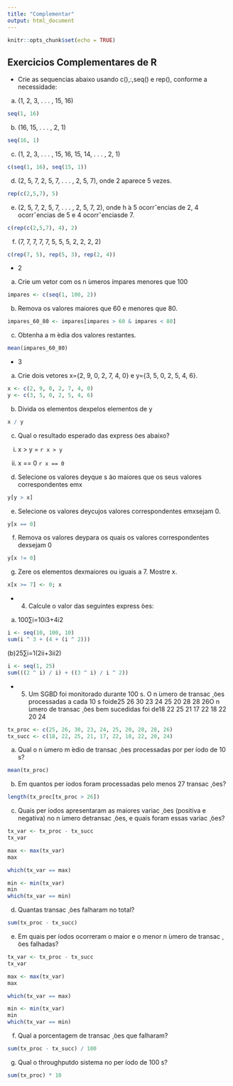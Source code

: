 ```yaml
---
title: "Complementar"
output: html_document
---
```


```r
knitr::opts_chunk$set(echo = TRUE)
```

## Exercicios Complementares de R

- Crie as sequencias abaixo usando c(),:,seq() e rep(), conforme a necessidade:
(a) (1, 2, 3, . . . , 15, 16)
```r
seq(1, 16)
```

(b) (16, 15, . . . , 2, 1)
```r
seq(16, 1)
```
(c) (1, 2, 3, . . . , 15, 16, 15, 14, . . . , 2, 1)
```r
c(seq(1, 16), seq(15, 1))
```


(d) (2, 5, 7, 2, 5, 7, . . . , 2, 5, 7), onde 2 aparece 5 vezes.
```r
rep(c(2,5,7), 5)
```


(e) (2, 5, 7, 2, 5, 7, . . . , 2, 5, 7, 2), onde h ́a 5 ocorrˆencias de 2, 4 ocorrˆencias de 5 e 4 ocorrˆenciasde 7.
```r
c(rep(c(2,5,7), 4), 2)
```

(f) (7, 7, 7, 7, 7, 5, 5, 5, 2, 2, 2, 2)
```r
c(rep(7, 5), rep(5, 3), rep(2, 4))
```

- 2
(a) Crie um vetor com os n ́umeros ́ımpares menores que 100
```r
impares <- c(seq(1, 100, 2))
```

(b)  Remova os valores maiores que 60 e menores que 80.
```r
impares_60_80 <- impares[impares > 60 & impares < 80]
```
(c)  Obtenha a m ́edia dos valores restantes.
```r
mean(impares_60_80)
```

- 3
(a)  Crie dois vetores x={2, 9, 0, 2, 7, 4, 0} e y={3, 5, 0, 2, 5, 4, 6}.
```r
x <- c(2, 9, 0, 2, 7, 4, 0)
y <- c(3, 5, 0, 2, 5, 4, 6)
```

(b)  Divida os elementos dexpelos elementos de y
```r
x / y
```
(c)  Qual o resultado esperado das express ̃oes abaixo?

i. x > y = `r x > y`

ii. x == 0 `r x == 0`

(d)  Selecione os valores deyque s ̃ao maiores que os seus valores correspondentes emx
```r
y[y > x]
```

(e)  Selecione os valores deycujos valores correspondentes emxsejam 0.
```r
y[x == 0]
```

(f)  Remova os valores deypara os quais os valores correspondentes dexsejam 0
```r
y[x != 0]
```

(g) Zere os elementos dexmaiores ou iguais a 7. Mostre x.
```r
x[x >= 7] <- 0; x
```

- 4.  Calcule o valor das seguintes express ̃oes:
(a) 100∑i=10i3+4i2
```r
i <- seq(10, 100, 10)
sum(i ^ 3 + (4 + (i ^ 2)))
```

(b)25∑i=1(2ii+3ii2)
```r
i <- seq(1, 25)
sum(((2 ^ i) / i) + ((3 ^ i) / i ^ 2))
```


- 5.  Um SGBD foi monitorado durante 100 s.  O n ́umero de transac ̧ ̃oes processadas a cada 10 s foide25  26  30  23  24  25  20  28  28  26O n ́umero de transac ̧ ̃oes bem sucedidas foi de18  22  25  21  17  22  18  22  20  24

```r
tx_proc <- c(25, 26, 30, 23, 24, 25, 20, 28, 28, 26)
tx_succ <- c(18, 22, 25, 21, 17, 22, 18, 22, 20, 24)
```

(a)  Qual o n ́umero m ́edio de transac ̧ ̃oes processadas por per ́ıodo de 10 s?
```r
mean(tx_proc)
```

(b)  Em quantos per ́ıodos foram processadas pelo menos 27 transac ̧ ̃oes?
```r
length(tx_proc[tx_proc > 26])
```

(c)  Quais  per ́ıodos  apresentaram  as  maiores  variac ̧ ̃oes  (positiva  e  negativa)  no  n ́umero  detransac ̧ ̃oes, e quais foram essas variac ̧ ̃oes?
```r
tx_var <- tx_proc - tx_succ
tx_var

max <- max(tx_var)
max

which(tx_var == max)

min <- min(tx_var)
min
which(tx_var == min)
```

(d)  Quantas transac ̧ ̃oes falharam no total?
```r
sum(tx_proc - tx_succ)
```

(e)  Em quais per ́ıodos ocorreram o maior e o menor n ́umero de transac ̧ ̃oes falhadas?
```r
tx_var <- tx_proc - tx_succ
tx_var

max <- max(tx_var)
max

which(tx_var == max)

min <- min(tx_var)
min
which(tx_var == min)
```

(f)  Qual a porcentagem de transac ̧ ̃oes que falharam?
```r
sum(tx_proc - tx_succ) / 100
```

(g)  Qual o throughputdo sistema no per ́ıodo de 100 s?
```r
sum(tx_proc) * 10
```
